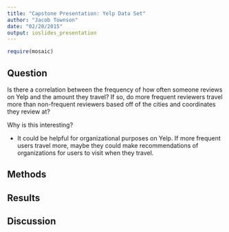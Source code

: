 ```yaml
---
title: "Capstone Presentation: Yelp Data Set"
author: "Jacob Townson"
date: "02/20/2015"
output: ioslides_presentation
---
```


```r
require(mosaic)
```

## Question

Is there a correlation between the frequency of how often someone reviews on Yelp and the amount they travel? If so, do more frequent reviewers travel more than non-frequent reviewers based off of the cities and coordinates they review at?

Why is this interesting? 

- It could be helpful for organizational purposes on Yelp. If more frequent users travel more, maybe they could make recommendations of organizations for users to visit when they travel. 

## Methods



## Results



## Discussion













